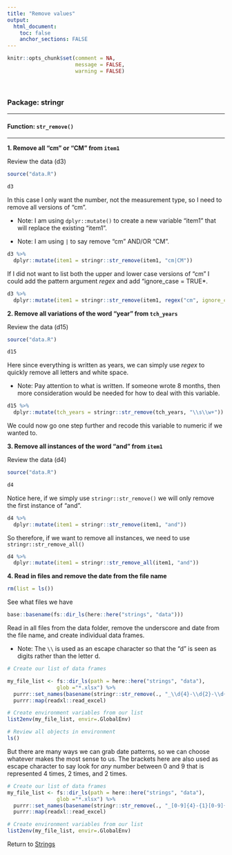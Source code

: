 ```yaml
---
title: "Remove values"
output: 
  html_document:
    toc: false
    anchor_sections: FALSE
---
```


```r
knitr::opts_chunk$set(comment = NA,
                      message = FALSE,
                      warning = FALSE)
```

<br>

### Package: stringr

---

#### Function: `str_remove()`

---

**1\. Remove all "cm" or "CM" from `item1`**

Review the data (d3)

```r

source("data.R")

d3

```

In this case I only want the number, not the measurement type, so I need to remove all versions of "cm".

* Note: I am using `dplyr::mutate()` to create a new variable "item1" that will replace the existing "item1".

* Note: I am using `|` to say remove "cm" AND/OR "CM".

```r

d3 %>%
  dplyr::mutate(item1 = stringr::str_remove(item1, "cm|CM"))

```

If I did not want to list both the upper and lower case versions of "cm" I could add the pattern argument *regex* and add "ignore_case = TRUE*. 

```r

d3 %>%
  dplyr::mutate(item1 = stringr::str_remove(item1, regex("cm", ignore_case = TRUE)))

```

**2\. Remove all variations of the word "year" from `tch_years`**

Review the data (d15)

```r

source("data.R")

d15

```

Here since everything is written as years, we can simply use *regex* to quickly remove all letters and white space. 

* Note: Pay attention to what is written. If someone wrote 8 months, then more consideration would be needed for how to deal with this variable.

```r

d15 %>%
  dplyr::mutate(tch_years = stringr::str_remove(tch_years, "\\s\\w+"))

```

We could now go one step further and recode this variable to numeric if we wanted to.

**3\. Remove all instances of the word "and" from `item1`**

Review the data (d4)

```r

source("data.R")

d4

```

Notice here, if we simply use `stringr::str_remove()` we will only remove the first instance of "and".

```r

d4 %>%
  dplyr::mutate(item1 = stringr::str_remove(item1, "and"))

```

So therefore, if we want to remove all instances, we need to use `stringr::str_remove_all()`

```r

d4 %>%
  dplyr::mutate(item1 = stringr::str_remove_all(item1, "and"))

```

**4\. Read in files and remove the date from the file name**

```r

rm(list = ls())

```

See what files we have

```r

base::basename(fs::dir_ls(here::here("strings", "data")))

```

Read in all files from the data folder, remove the underscore and date from the file name, and create individual data frames.

* Note: The `\\` is used as an escape character so that the "d" is seen as digits rather than the letter d.

```r

# Create our list of data frames

my_file_list <- fs::dir_ls(path = here::here("strings", "data"), 
                glob ="*.xlsx") %>%
  purrr::set_names(basename(stringr::str_remove(., "_\\d{4}-\\d{2}-\\d{2}"))) %>%
  purrr::map(readxl::read_excel)

# Create environment variables from our list
list2env(my_file_list, envir=.GlobalEnv)

```

```r

# Review all objects in environment
ls()

```


But there are many ways we can grab date patterns, so we can choose whatever makes the most sense to us. The brackets here are also used as escape character to say look for *any* number between 0 and 9 that is represented 4 times, 2 times, and 2 times.

```r

# Create our list of data frames
my_file_list <- fs::dir_ls(path = here::here("strings", "data"), 
                glob ="*.xlsx") %>%
  purrr::set_names(basename(stringr::str_remove(., "_[0-9]{4}-{1}[0-9]{2}-{1}[0-9]{2}"))) %>%
  purrr::map(readxl::read_excel)

# Create environment variables from our list
list2env(my_file_list, envir=.GlobalEnv)

```

Return to [Strings](https://github.com/Cghlewis/data-wrangling-functions/wiki/Strings)

